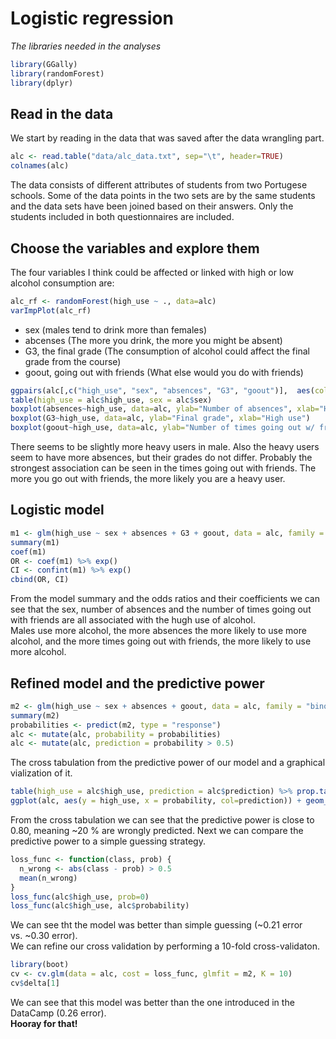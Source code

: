 # Logistic regression

_The libraries needed in the analyses_
```r
library(GGally)
library(randomForest)
library(dplyr)
```

## Read in the data
We start by reading in the data that was saved after the data wrangling part.

```r
alc <- read.table("data/alc_data.txt", sep="\t", header=TRUE)
colnames(alc)
```

The data consists of different attributes of students from two Portugese schools. Some of the data points in the two sets are by the same students and the data sets have been joined based on their answers. Only the students included in both questionnaires are included. 

## Choose the variables and explore them 
The four variables I think could be affected or linked with high or low alcohol consumption are:  

```r
alc_rf <- randomForest(high_use ~ ., data=alc)
varImpPlot(alc_rf)
```
  
* sex (males tend to drink more than females) 
* abcenses (The more you drink, the more you might be absent)
* G3, the final grade (The consumption of alcohol could affect the final grade from the course)
* goout, going out with friends (What else would you do with friends)
```r
ggpairs(alc[,c("high_use", "sex", "absences", "G3", "goout")],  aes(col=high_use, alpha=0.3), lower = list(combo = wrap("facethist", bins = 20)))
table(high_use = alc$high_use, sex = alc$sex)
boxplot(absences~high_use, data=alc, ylab="Number of absences", xlab="High use")
boxplot(G3~high_use, data=alc, ylab="Final grade", xlab="High use")
boxplot(goout~high_use, data=alc, ylab="Number of times going out w/ friends", xlab="High use")
```

There seems to be slightly more heavy users in male. Also the heavy users seem to have more absences, but their grades do not differ. Probably the strongest association can be seen in the times going out with friends. The more you go out with friends, the more likely you are a heavy user. 

## Logistic model

```r
m1 <- glm(high_use ~ sex + absences + G3 + goout, data = alc, family = "binomial")
summary(m1)
coef(m1)
OR <- coef(m1) %>% exp()
CI <- confint(m1) %>% exp()
cbind(OR, CI)
```

From the model summary and the odds ratios and their coefficients we can see that the sex, number of absences and the number of times going out with friends are all associated with the hugh use of alcohol.  
Males use more alcohol, the more absences the more likely to use more alcohol, and the more times going out with friends, the more likely to use more alcohol. 

## Refined model and the predictive power 

```r
m2 <- glm(high_use ~ sex + absences + goout, data = alc, family = "binomial")
summary(m2)
probabilities <- predict(m2, type = "response")
alc <- mutate(alc, probability = probabilities)
alc <- mutate(alc, prediction = probability > 0.5)
```
The cross tabulation from the predictive power of our model and a graphical vialization of it.  
```r
table(high_use = alc$high_use, prediction = alc$prediction) %>% prop.table() %>% addmargins()
ggplot(alc, aes(y = high_use, x = probability, col=prediction)) + geom_point()
```

From the cross tabulation we can see that the predictive power is close to 0.80, meaning ~20 % are wrongly predicted. 
Next we can compare the predictive power to a simple guessing strategy. 
```r
loss_func <- function(class, prob) {
  n_wrong <- abs(class - prob) > 0.5
  mean(n_wrong)
}
loss_func(alc$high_use, prob=0)
loss_func(alc$high_use, alc$probability)
```
We can see tht the model was better than simple guessing (~0.21 error vs. ~0.30 error).   
We can refine our cross validation by performing a 10-fold cross-validaton.
```r
library(boot)
cv <- cv.glm(data = alc, cost = loss_func, glmfit = m2, K = 10)
cv$delta[1]
```
We can see that this model was better than the one introduced in the DataCamp (0.26 error).  
**Hooray for that!**

